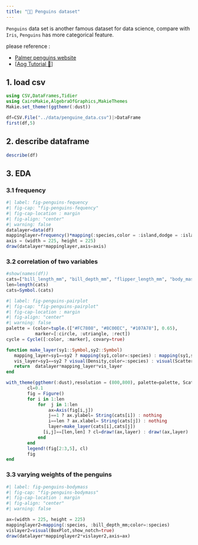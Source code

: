 ```yaml
---
title: "🐧🐧 Penguins dataset"
---
```


:::{.callout-note title="info"}

`Penguins` data set is another famous dataset for data science,
compare with `Iris`, `Penguins` has more categorical feature.

please reference :

-  [Palmer penguins website](https://allisonhorst.github.io/palmerpenguins/index.html)
-  [[Aog Tutorial 🐧](https://aog.makie.org/dev/generated/penguins/#Tutorial)]

:::

## 1. load csv
```julia
using CSV,DataFrames,Tidier
using CairoMakie,AlgebraOfGraphics,MakieThemes
Makie.set_theme!(ggthemr(:dust))

df=CSV.File("../data/penguine_data.csv")|>DataFrame
first(df,5)
```

## 2.  describe dataframe
```julia
describe(df)
```

## 3.  EDA 

### 3.1 frequency

```julia
#| label: fig-penguins-fequency
#| fig-cap: "fig-penguins-fequency"
#| fig-cap-location : margin
#| fig-align: "center"
#| warning: false
datalayer=data(df)
mappinglayer=frequency()*mapping(:species,color = :island,dodge = :island)
axis = (width = 225, height = 225)
draw(datalayer*mappinglayer,axis=axis)
```

### 3.2 correlation of two variables
```julia
#show(names(df))
cats=["bill_length_mm", "bill_depth_mm", "flipper_length_mm", "body_mass_g"]
len=length(cats)
cats=Symbol.(cats)
```

```julia
#| label: fig-penguins-pairplot
#| fig-cap: "fig-penguins-pairplot"
#| fig-cap-location : margin
#| fig-align: "center"
#| warning: false
palette = (color=tuple.(["#FC7808", "#8C00EC", "#107A78"], 0.65),
           marker=[:circle, :utriangle, :rect])
cycle = Cycle([:color, :marker], covary=true)

function make_layer(sy1::Symbol,sy2::Symbol)
   mapping_layer=sy1==sy2 ? mapping(sy1,color=:species) : mapping(sy1,sy2,color=:species)
   vis_layer=sy1==sy2 ? visual(Density,color=:species) : visual(Scatter,color=:species,strokewidth=1,storkecolor=:black)
   return  datalayer*mapping_layer*vis_layer
end

with_theme(ggthemr(:dust),resolution = (800,800), palette=palette, Scatter=(cycle=cycle,)) do
        cl=0.1
        fig = Figure()
        for i in 1:len
            for  j in 1:len
                ax=Axis(fig[i,j])
                j==1 ? ax.ylabel= String(cats[i]) : nothing
                i==len ? ax.xlabel= String(cats[j]) : nothing
                layer=make_layer(cats[i],cats[j])
              [i,j]==[len,len] ? cl=draw!(ax,layer) : draw!(ax,layer)
            end
        end
        legend!(fig[2:3,5], cl)
        fig
end

```

### 3.3  varying weights of the penguins

```julia
#| label: fig-penguins-bodymass 
#| fig-cap: "fig-penguins-bodymass"
#| fig-cap-location : margin
#| fig-align: "center"
#| warning: false

ax=(width = 225, height = 225)
mappinglayer2=mapping(:species, :bill_depth_mm;color=:species)
vislayer2=visual(BoxPlot,show_notch=true)
draw(datalayer*mappinglayer2*vislayer2,axis=ax)
```


